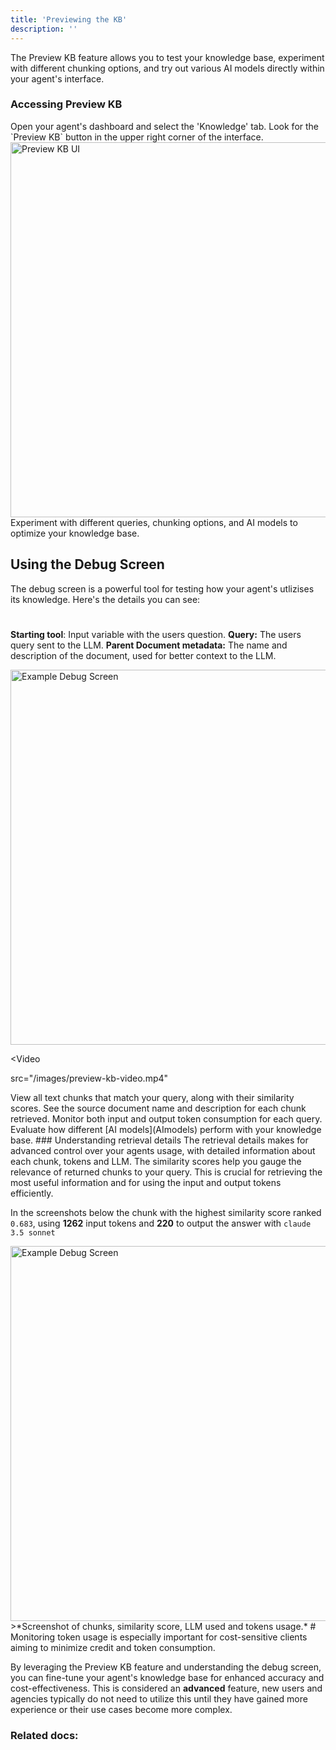 ```yaml
---
title: 'Previewing the KB'
description: ''
---
```



  The Preview KB feature allows you to test your knowledge base, experiment with different chunking options, and try out various AI models directly within your agent's interface.

### Accessing Preview KB
<Steps>
  <Step title="Navigate to Knowledge Tab">
    Open your agent's dashboard and select the 'Knowledge' tab.
  </Step>
  <Step title="Locate Preview KB">
    Look for the `Preview KB` button in the upper right corner of the interface.
  </Step>
</Steps>
<Card title="Preview KB User-Interface" icon="eye">
  <img className="rounded-md" src="/images/preview-kb-ui-shots.png" width="600" alt="Preview KB UI"/>
</Card>
<Note>
  Experiment with different queries, chunking options, and AI models to optimize your knowledge base.
</Note>

## Using the Debug Screen




The debug screen is a powerful tool for testing how your agent's utlizises its knowledge. Here's the details you can see:
#
<Accordion title="Sample Debug Screen">

**Starting tool**: Input variable with the users question.    **Query:** The users query sent to the LLM.
**Parent Document metadata:** The name and description of the document, used for better context to the LLM.



  <img className="rounded-md" src="/images/example-kb-retrieved-chunks-shots.png" width="600" alt="Example Debug Screen"/>
</Accordion>

<Video

src="/images/preview-kb-video.mp4"

></Video>


<CardGroup cols={2}>
  <Card title="Returned Chunks" icon="puzzle-piece">
    View all text chunks that match your query, along with their similarity scores.
  </Card>
  <Card title="Document Information" icon="file-lines">
    See the source document name and description for each chunk retrieved.
  </Card>
  <Card title="Token Usage" icon="calculator">
    Monitor both input and output token consumption for each query.
  </Card>
  <Card title="Model Performance" icon="chart-line">
    Evaluate how different [AI models](AImodels) perform with your knowledge base.
  </Card>
</CardGroup>
### Understanding retrieval details
The retrieval details makes for advanced control over your agents usage, with detailed information about each chunk, tokens and LLM. The <Tooltip tip="A similarity score measures how closely a chunk of text matches your query. Higher scores indicate greater relevance.">similarity scores</Tooltip> help you gauge the relevance of returned chunks to your query. This is crucial for retrieving the most useful information and for using the <Tooltip tip="The combined tokens from your query and the relevant chunks retrieved from the knowledge base.">input</Tooltip> and <Tooltip tip="The number of tokens generated by the model in its response. These represent the model's answer based on the input context.">output</Tooltip> tokens efficiently. 

In the screenshots below the chunk with the highest similarity score ranked `0.683`, using **1262** input tokens and **220** to output the answer with `claude 3.5 sonnet` 

<img className="rounded-md" src="/images/kb-retreival-details-shots.png" width="600" alt="Example Debug Screen"/>
>*Screenshot of chunks, similarity score, LLM used and tokens usage.*
#
<Tip>
  Monitoring token usage is especially important for cost-sensitive clients aiming to minimize credit and token consumption.
</Tip>

By leveraging the Preview KB feature and understanding the debug screen, you can fine-tune your agent's knowledge base for enhanced accuracy and cost-effectiveness. This is considered an **advanced** feature, new users and agencies typically do not need to utilize this until they have gained more experience or their use cases become more complex.



### Related docs:


<CardGroup cols={2}>
  <Card title="Adding data" icon="file-circle-plus" href="/agent-creation/knowledgebase/adding-data/direct-text-entry">
    
  </Card>

  <Card title="Adjusting KB settings" icon="gear" href="/agent-creation/knowledgebase/adjusting-kb-settings">
    
  </Card>
  
  <Card title="Structuring KB documents" icon="file" href="/agent-creation/knowledgebase/structuring-kb-documents">
    
  </Card>

  <Card title="What is the knowledgebase?" icon="brain" href="/agent-creation/knowledgebase/about-the-knowledgebase">
    
  </Card>
</CardGroup>